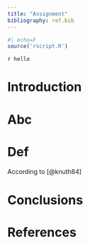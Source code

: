 ```yaml
---
title: "Assignment"
bibliography: ref.bib
---
```



```r
#| echo=F
source('rscript.R')
```

`r hello`



# Introduction

# Abc

# Def


According to [@knuth84]


# Conclusions

# References



